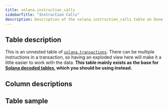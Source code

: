 ```yaml
---
title: solana.instruction_calls
sidebarTitle: "Instruction Calls"
description: Description of the solana.instruction_calls table on Dune
---
```


## Table description

This is an unnested table of [`solana.transactions`](/data-catalog/solana/transactions). There can be multiple instructions in a transaction, so having an exploded view here will make it a little easier to work with the data. **This table mainly exists as the base for [Solana decoded tables](/data-catalog/solana/idl-tables), which you should be using instead.**

## Column descriptions


<ColumnDescriptions tableSchema="solana" tableName="instruction_calls" />

## Table sample


<TableSample tableSchema="solana" tableName="instruction_calls" />
